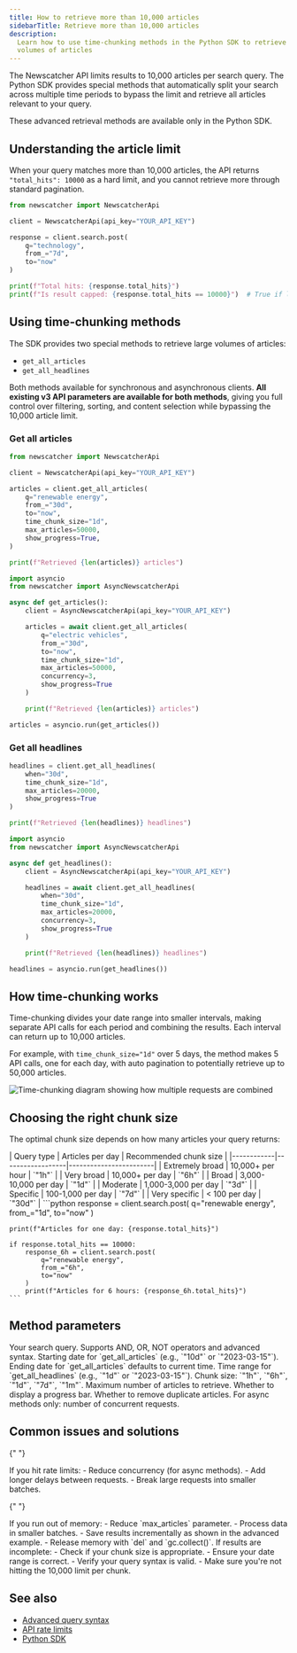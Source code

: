 ```yaml
---
title: How to retrieve more than 10,000 articles
sidebarTitle: Retrieve more than 10,000 articles
description:
  Learn how to use time-chunking methods in the Python SDK to retrieve large
  volumes of articles
---
```


The Newscatcher API limits results to 10,000 articles per search query. The
Python SDK provides special methods that automatically split your search across
multiple time periods to bypass the limit and retrieve all articles relevant to
your query.

<Note>
  These advanced retrieval methods are available only in the Python SDK.
</Note>

## Understanding the article limit

When your query matches more than 10,000 articles, the API returns
`"total_hits": 10000` as a hard limit, and you cannot retrieve more through
standard pagination.

```python
from newscatcher import NewscatcherApi

client = NewscatcherApi(api_key="YOUR_API_KEY")

response = client.search.post(
    q="technology",
    from_="7d",
    to="now"
)

print(f"Total hits: {response.total_hits}")
print(f"Is result capped: {response.total_hits == 10000}")  # True if limit reached
```

## Using time-chunking methods

The SDK provides two special methods to retrieve large volumes of articles:

- `get_all_articles`
- `get_all_headlines`

Both methods available for synchronous and asynchronous clients. **All existing
v3 API parameters are available for both methods**, giving you full control over
filtering, sorting, and content selection while bypassing the 10,000 article
limit.

### Get all articles

<CodeGroup>

```python Synchronous
from newscatcher import NewscatcherApi

client = NewscatcherApi(api_key="YOUR_API_KEY")

articles = client.get_all_articles(
    q="renewable energy",
    from_="30d",
    to="now",
    time_chunk_size="1d",
    max_articles=50000,
    show_progress=True,
)

print(f"Retrieved {len(articles)} articles")
```

```python Asynchronous
import asyncio
from newscatcher import AsyncNewscatcherApi

async def get_articles():
    client = AsyncNewscatcherApi(api_key="YOUR_API_KEY")

    articles = await client.get_all_articles(
        q="electric vehicles",
        from_="30d",
        to="now",
        time_chunk_size="1d",
        max_articles=50000,
        concurrency=3,
        show_progress=True
    )

    print(f"Retrieved {len(articles)} articles")

articles = asyncio.run(get_articles())
```

</CodeGroup>

### Get all headlines

<CodeGroup>

```python Synchronous
headlines = client.get_all_headlines(
    when="30d",
    time_chunk_size="1d",
    max_articles=20000,
    show_progress=True
)

print(f"Retrieved {len(headlines)} headlines")
```

```python Asynchronous
import asyncio
from newscatcher import AsyncNewscatcherApi

async def get_headlines():
    client = AsyncNewscatcherApi(api_key="YOUR_API_KEY")

    headlines = await client.get_all_headlines(
        when="30d",
        time_chunk_size="1d",
        max_articles=20000,
        concurrency=3,
        show_progress=True
    )

    print(f"Retrieved {len(headlines)} headlines")

headlines = asyncio.run(get_headlines())
```

</CodeGroup>

## How time-chunking works

Time-chunking divides your date range into smaller intervals, making separate
API calls for each period and combining the results. Each interval can return up
to 10,000 articles.

For example, with `time_chunk_size="1d"` over 5 days, the method makes 5 API
calls, one for each day, with auto pagination to potentially retrieve up to
50,000 articles.

<Frame>
  <img
    src="/images/day_chunks.png"
    alt="Time-chunking diagram showing how multiple requests are combined"
  />
</Frame>

## Choosing the right chunk size

The optimal chunk size depends on how many articles your query returns:

<Tabs>
  <Tab title="Table guide">
    | Query type | Articles per day | Recommended chunk size |
    |------------|------------------|------------------------|
    | Extremely broad | 10,000+ per hour | `"1h"` |
    | Very broad | 10,000+ per day | `"6h"` |
    | Broad | 3,000-10,000 per day | `"1d"` |
    | Moderate | 1,000-3,000 per day | `"3d"` |
    | Specific | 100-1,000 per day | `"7d"` |
    | Very specific | < 100 per day | `"30d"` |
  </Tab>
  <Tab title="Quick test code">
    ```python
    response = client.search.post(
        q="renewable energy",
        from_="1d",
        to="now"
    )

    print(f"Articles for one day: {response.total_hits}")

    if response.total_hits == 10000:
        response_6h = client.search.post(
            q="renewable energy",
            from_="6h",
            to="now"
        )
        print(f"Articles for 6 hours: {response_6h.total_hits}")
    ```

  </Tab>
</Tabs>

## Method parameters

<ParamField path="q" type="string" required>
  Your search query. Supports AND, OR, NOT operators and advanced syntax.
</ParamField>

<ParamField path="from_" type="string" default="30d">
  Starting date for `get_all_articles` (e.g., `"10d"` or `"2023-03-15"`).
</ParamField>

<ParamField path="to" type="string" default="now">
  Ending date for `get_all_articles` defaults to current time.
</ParamField>

<ParamField path="when" type="string" default="7d">
  Time range for `get_all_headlines` (e.g., `"1d"` or `"2023-03-15"`).
</ParamField>

<ParamField path="time_chunk_size" type="string" default="1h">
  Chunk size: `"1h"`, `"6h"`, `"1d"`, `"7d"`, `"1m"`.
</ParamField>

<ParamField path="max_articles" type="integer" default="100000">
  Maximum number of articles to retrieve.
</ParamField>

<ParamField path="show_progress" type="boolean" default="false">
  Whether to display a progress bar.
</ParamField>

<ParamField path="deduplicate" type="boolean" default="true">
  Whether to remove duplicate articles.
</ParamField>

<ParamField path="concurrency" type="integer" default="3">
  For async methods only: number of concurrent requests.
</ParamField>

## Common issues and solutions

<AccordionGroup>

{" "}

<Accordion title="Rate limiting errors">
  If you hit rate limits: - Reduce concurrency (for async methods). - Add longer
  delays between requests. - Break large requests into smaller batches.
</Accordion>

{" "}

<Accordion title="Memory errors">
  If you run out of memory: - Reduce `max_articles` parameter. - Process data in
  smaller batches. - Save results incrementally as shown in the advanced
  example. - Release memory with `del` and `gc.collect()`.
</Accordion>

  <Accordion title="Missing results">
    If results are incomplete: 
    - Check if your chunk size is appropriate.
    - Ensure your date range is correct.
    - Verify your query syntax is valid.
    - Make sure you're not hitting the 10,000 limit per chunk.
  </Accordion>
  
</AccordionGroup>

## See also

- [Advanced query syntax](/v3/documentation/guides-and-concepts/advanced-querying)
- [API rate limits](/v3/api-reference/overview/rate-limits)
- [Python SDK](https://github.com/Newscatcher/newscatcher-python)
